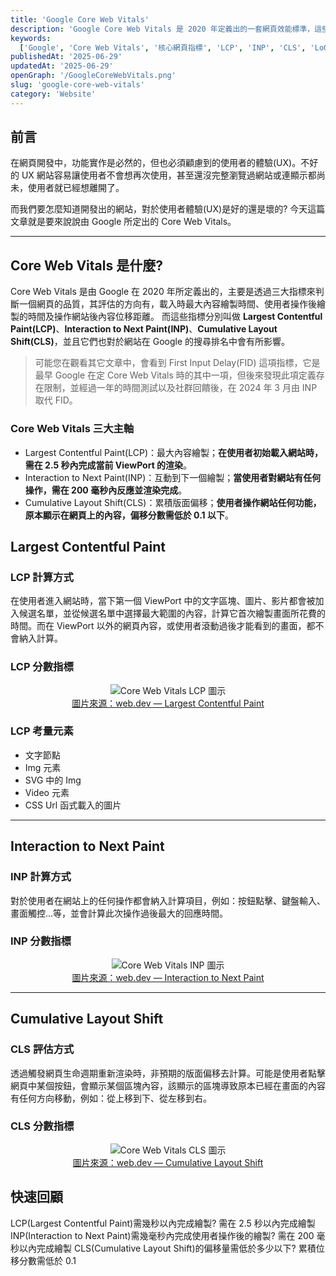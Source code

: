 ```yaml
---
title: 'Google Core Web Vitals'
description: 'Google Core Web Vitals 是 2020 年定義出的一套網頁效能標準，這些標準可為網頁開發人員提升網站的效能，並提供良好的使用者體驗。也經過多年的測試與社群回饋後，現階段三大指標分別是 LCP、INP、CLS，而這三大指標在 Google 的搜尋排名中也會有所影響。'
keywords:
  ['Google', 'Core Web Vitals', '核心網頁指標', 'LCP', 'INP', 'CLS', 'LoGravel']
publishedAt: '2025-06-29'
updatedAt: '2025-06-29'
openGraph: '/GoogleCoreWebVitals.png'
slug: 'google-core-web-vitals'
category: 'Website'
---
```


## 前言

在網頁開發中，功能實作是必然的，但也必須顧慮到的使用者的體驗(UX)。不好的 UX 網站容易讓使用者不會想再次使用，甚至還沒完整瀏覽過網站或連顯示都尚未，使用者就已經想離開了。

而我們要怎麼知道開發出的網站，對於使用者體驗(UX)是好的還是壞的? 今天這篇文章就是要來說說由 Google 所定出的 Core Web Vitals。

---

## Core Web Vitals 是什麼?

Core Web Vitals 是由 Google 在 2020 年所定義出的，主要是透過三大指標來判斷一個網頁的品質，其評估的方向有，載入時最大內容繪製時間、使用者操作後繪製的時間及操作網站後內容位移距離。
而這些指標分別叫做 **Largest Contentful Paint(LCP)**、**Interaction to Next Paint(INP)**、**Cumulative Layout Shift(CLS)**，並且它們也對於網站在 Google 的搜尋排名中會有所影響。

> 可能您在觀看其它文章中，會看到 First Input Delay(FID) 這項指標，它是最早 Google 在定 Core Web Vitals 時的其中一項，但後來發現此項定義存在限制，並經過一年的時間測試以及社群回饋後，在 2024 年 3 月由 INP 取代 FID。

### Core Web Vitals 三大主軸

- Largest Contentful Paint(LCP)：最大內容繪製；**在使用者初始載入網站時，需在 2.5 秒內完成當前 ViewPort 的渲染**。
- Interaction to Next Paint(INP)：互動到下一個繪製；**當使用者對網站有任何操作，需在 200 毫秒內反應並渲染完成**。
- Cumulative Layout Shift(CLS)：累積版面偏移；**使用者操作網站任何功能，原本顯示在網頁上的內容，偏移分數需低於 0.1 以下**。

## Largest Contentful Paint

### LCP 計算方式

在使用者進入網站時，當下第一個 ViewPort 中的文字區塊、圖片、影片都會被加入候選名單，並從候選名單中選擇最大範圍的內容，計算它首次繪製畫面所花費的時間。而在 ViewPort 以外的網頁內容，或使用者滾動過後才能看到的畫面，都不會納入計算。

### LCP 分數指標

<figure align="center">
  <img src="/google-lcp.svg" alt="Core Web Vitals LCP 圖示" />
  <figcaption>
    <a href="https://web.dev/articles/lcp?hl=en" target="_blank">
      圖片來源：web.dev — Largest Contentful Paint
    </a>
  </figcaption>
</figure>

### LCP 考量元素

- 文字節點
- Img 元素
- SVG 中的 Img
- Video 元素
- CSS Url 函式載入的圖片

---

## Interaction to Next Paint

### INP 計算方式

對於使用者在網站上的任何操作都會納入計算項目，例如：按鈕點擊、鍵盤輸入、畫面觸控...等，並會計算此次操作過後最大的回應時間。

### INP 分數指標

<figure align="center">
  <img src="/google-inp.svg" alt="Core Web Vitals INP 圖示" />
  <figcaption>
    <a href="https://web.dev/articles/inp?hl=en" target="_blank">
      圖片來源：web.dev — Interaction to Next Paint
    </a>
  </figcaption>
</figure>

---

## Cumulative Layout Shift

### CLS 評估方式

透過觸發網頁生命週期重新渲染時，非預期的版面偏移去計算。可能是使用者點擊網頁中某個按鈕，會顯示某個區塊內容，該顯示的區塊導致原本已經在畫面的內容有任何方向移動，例如：從上移到下、從左移到右。

### CLS 分數指標

<figure align="center">
  <img src="/google-cls.svg" alt="Core Web Vitals CLS 圖示" />
  <figcaption>
    <a href="https://web.dev/articles/cls?hl=en" target="_blank">
      圖片來源：web.dev — Cumulative Layout Shift
    </a>
  </figcaption>
</figure>

## 快速回顧

<Accordion type="single" collapsible>
  <AccordionItem value="question-1">
    <AccordionTrigger>
      LCP(Largest Contentful Paint)需幾秒以內完成繪製?
    </AccordionTrigger>
    <AccordionContent>需在 2.5 秒以內完成繪製</AccordionContent>
  </AccordionItem>
  <AccordionItem value="question-2">
    <AccordionTrigger>
      INP(Interaction to Next Paint)需幾毫秒內完成使用者操作後的繪製?
    </AccordionTrigger>
    <AccordionContent>需在 200 毫秒以內完成繪製</AccordionContent>
  </AccordionItem>
  <AccordionItem value="question-3">
    <AccordionTrigger>
      CLS(Cumulative Layout Shift)的偏移量需低於多少以下?
    </AccordionTrigger>
    <AccordionContent>累積位移分數需低於 0.1</AccordionContent>
  </AccordionItem>
</Accordion>
